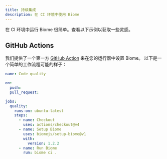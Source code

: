 ```yaml
---
title: 持续集成
description: 在 CI 环境中使用 Biome
---
```


在 CI 环境中运行 Biome 很简单。查看以下示例以获取一些灵感。

## GitHub Actions

我们提供了一个第一方 [GitHub Action](https://github.com/marketplace/actions/setup-biome) 来在您的运行器中设置 Biome。
以下是一个简单的工作流程可能的样子：

```yaml title="pull_request.yml"
name: Code quality

on:
  push:
  pull_request:

jobs:
  quality:
    runs-on: ubuntu-latest
    steps:
      - name: Checkout
        uses: actions/checkout@v4
      - name: Setup Biome
        uses: biomejs/setup-biome@v1
        with:
          version: 1.2.2
      - name: Run Biome
        run: biome ci .
```
